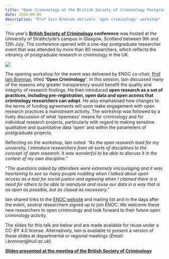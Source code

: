 ```yaml
---
title: "Open Criminology at the British Society of Criminology Postgraduate Event"
date: 2024-09-05
description: "Prof Iain Brennan delivers 'open criminology' workshop"
---
```



This year’s **[British Society of Criminology](https://www.britsoccrim.org/) conference** was hosted at the University of Strathclyde’s campus in Glasgow, Scotland between 9th and 12th July. The conference opened with a one-day postgraduate researcher event that was attended by more than 80 researchers, which reflects the vibrancy of postgraduate research in criminology in the UK. 

![](BSC_logo.png)

The opening workshop for the event was delivered by ENOC co-chair, [Prof Iain Brennan](https://www.hull.ac.uk/staff-directory/iain-brennan), titled **‘Open Criminology’**. In this session, Iain discussed many of the reasons why greater transparency would benefit the quality and integrity of research findings. He then introduced **open research as a set of practices, including pre-registration, open data and open access that criminology researchers can adopt**. He also emphasised how changes to the terms of funding agreements will soon make engagement with open research practices a mainstream activity. The workshop was followed by a lively discussion of what ‘openness’ means for criminology and for individual research projects, particularly with regard to making sensitive qualitative and quantitative data ‘open’ and within the parameters of postgraduate projects.

Reflecting on the workshop, Iain noted: _"As the open research lead for my university, I introduce researchers from all sorts of disciplines to the concept of open research. It was wonderful to be able to discuss it in the context of my own discipline."_

_“The questions asked by attendees were extremely encouraging and it was heartening to see so many people nodding when I talked about open access as a tool for social justice and agreeing when I claimed there is a need for others to be able to reanalyse and reuse our data in a way that is as open as possible, but as closed as necessary.”_

Iain shared links to the [ENOC website](https://esc-enoc.github.io/) and mailing list and in the days after the event, several researchers signed up to join ENOC. We welcome these new researchers to open criminology and look forward to their future open criminology activity. 

The slides for this talk are below and are made available for reuse under a CC-BY 4.0 license. Alternatively, Iain is available to present a version of these slides at departmental or regional meetings (_Email: i.brennan@hull.ac.uk_). 

[**Slides presented at the meeting of the British Society of Criminology**](BSC_PGR_workshop.pdf)

